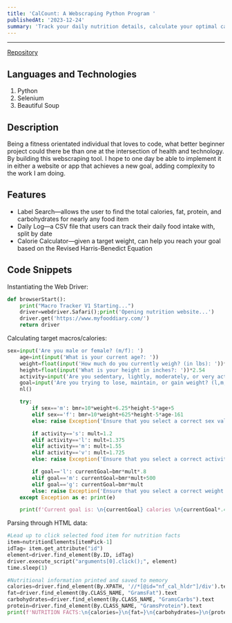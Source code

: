 ```yaml
---
title: 'CalCount: A Webscraping Python Program '
publishedAt: '2023-12-24'
summary: 'Track your daily nutrition details, calculate your optimal calorie intake, and search for nutrition labels.'
---
```

[Repository]:https://github.com/TheOfficialBarn/CalCount
[MyFoodDiary]:https://myfooddiary.com/
---
[Repository]

## Languages and Technologies

1. Python
2. Selenium
3. Beautiful Soup

## Description

Being a fitness orientated individual that loves to code, what better beginner project could there be than one at the intersection of health and technology. By building this webscraping tool. I hope to one day be able to implement it in either a website or app that achieves a new goal, adding complexity to the work I am doing.

## Features

* Label Search—allows the user to find the total calories, fat, protein, and carbohydrates for nearly any food item
* Daily Log—a CSV file that users can track their daily food intake with, split by date
* Calorie Calculator—given a target weight, can help you reach your goal based on the Revised Harris-Benedict Equation

## Code Snippets

Instantiating the Web Driver:

```Python
def browserStart():
    print("Macro Tracker V1 Starting...")
    driver=webdriver.Safari();print('Opening nutrition website...')
    driver.get('https://www.myfooddiary.com/')
    return driver
```

Calculating target macros/calories:

```Python
sex=input('Are you male or female? (m/f): ')
    age=int(input('What is your current age?: '))
    weight=float(input('How much do you currently weigh? (in lbs): '))*0.45359237
    height=float(input('What is your height in inches?: '))*2.54
    activity=input('Are you sedentary, lightly, moderately, or very active? (s,l,m,v):  ')
    goal=input('Are you trying to lose, maintain, or gain weight? (l,m,g): ')
    nl()

    try:
        if sex=='m': bmr=10*weight+6.25*height-5*age+5
        elif sex=='f': bmr=10*weight+625*height-5*age-161
        else: raise Exception('Ensure that you select a correct sex value.')

        if activity=='s': mult=1.2
        elif activity=='l': mult=1.375
        elif activity=='m': mult=1.55
        elif activity=='v': mult=1.725
        else: raise Exception('Ensure that you select a correct activity value.')

        if goal=='l': currentGoal=bmr*mult*.8
        elif goal=='m': currentGoal=bmr*mult+500
        elif goal=='g': currentGoal=bmr*mult
        else: raise Exception('Ensure that you select a correct weight goal value.')
    except Exception as e: print(e)

    print(f'Current goal is: \n{currentGoal} calories \n{currentGoal*.4/4}g of carbohydrates\n{currentGoal*.3/4}g of protein\n {currentGoal*.3/9}g of fat')
```

Parsing through HTML data:

```Python
#Lead up to click selected food item for nutrition facts
item=nutritionElements[itemPick-1]
idTag= item.get_attribute("id")
element=driver.find_element(By.ID, idTag)
driver.execute_script("arguments[0].click();", element)
time.sleep(1)

#Nutritional information printed and saved to memory
calories=driver.find_element(By.XPATH, '//*[@id="nf_cal_hldr"]/div').text
fat=driver.find_element(By.CLASS_NAME, "GramsFat").text
carbohydrates=driver.find_element(By.CLASS_NAME, "GramsCarbs").text
protein=driver.find_element(By.CLASS_NAME, "GramsProtein").text
print(f'NUTRITION FACTS:\n{calories=}\n{fat=}\n{carbohydrates=}\n{protein=}')
```